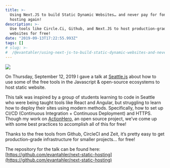 ```yaml
---
title: >-
  Using Next.JS to build Static Dynamic Websites… and never pay for font-end
  hosting again!
description: >-
  Use tools like Circle.Ci, Github, and Next.JS to host production-grade
  websites for free!
date: "2019-09-13T17:22:55.993Z"
tags: []
# slug: >-
#  /@evantahler/using-next-js-to-build-static-dynamic-websites-and-never-pay-for-font-end-hosting-again-8f058cc2d3a3
---
```


![](/images/medium-export/1__SWbmOATNSu__AnPWW__DKeLw.jpeg)

On Thursday, September 12, 2019 I gave a talk at [Seattle.js](https://twitter.com/seattlejs/) about how to use some of the free tools in the Javascript & open-source ecosystems to host static website.

This talk was inspired by a group of students learning to code in Seattle who were being taught tools like React and Angular, but struggling to learn how to deploy their sites using modern methods. Specifically, how to set up CI/CD (Continuous Integration + Continuous Deployment) and HTTPS. Though my work on [ActionHero,](http://www.actionherojs.com) an open source project, we’ve come up with some best practices to accomplish all of this for free!

Thanks to the free tools from Github, CircleCI and Zeit, it’s pretty easy to get production-grade infrastructure for smaller projects… for free!

The repository for the talk can be found here: [https://github.com/evantahler/next-static-hosting](https://github.com/evantahler/next-static-hosting)

